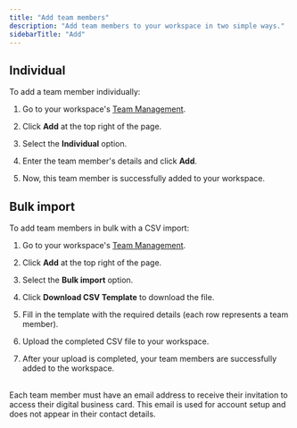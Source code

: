 ```yaml
---
title: "Add team members"
description: "Add team members to your workspace in two simple ways."
sidebarTitle: "Add"
---
```


## Individual

To add a team member individually:

1. Go to your workspace's [Team Management](https://tapify.app/).

2. Click **Add** at the top right of the page.

3. Select the **Individual** option.

4. Enter the team member's details and click **Add**.

5. Now, this team member is successfully added to your workspace.

## Bulk import

To add team members in bulk with a CSV import:

1. Go to your workspace's [Team Management](https://tapify.app/).

2. Click **Add** at the top right of the page.

3. Select the **Bulk import** option.

4. Click **Download CSV Template** to download the file.

5. Fill in the template with the required details (each row represents a team member).

6. Upload the completed CSV file to your workspace.

7. After your upload is completed, your team members are successfully added to the workspace.

<br />

<Note>
  Each team member must have an email address to receive their invitation to access their digital business card. This email is used for account setup and does not appear in their contact details.
</Note>